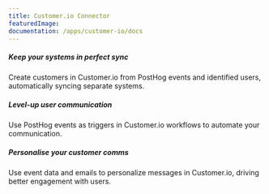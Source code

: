 ```yaml
---
title: Customer.io Connector
featuredImage: 
documentation: /apps/customer-io/docs
---
```


<Section
    divider={false}
    title="Bring product data from PostHog into Customer.io, enabling better communication with users through email, push notifications and SMS messages."
    size="full"
    cols={3}
>
    <div>
        <h5>Keep your systems in perfect sync</h5>
        <p>Create customers in Customer.io from PostHog events and identified users, automatically syncing separate systems.</p>
    </div>
    <div>
        <h5>Level-up user communication</h5>
        <p>Use PostHog events as triggers in Customer.io workflows to automate your communication.</p>
    </div>
    <div>
        <h5>Personalise your customer comms</h5>
        <p>Use event data and emails to personalize messages in Customer.io, driving better engagement with users.</p>
    </div>
</Section>

<TutorialsSlider topic="customer-io" />

<Documentation />
